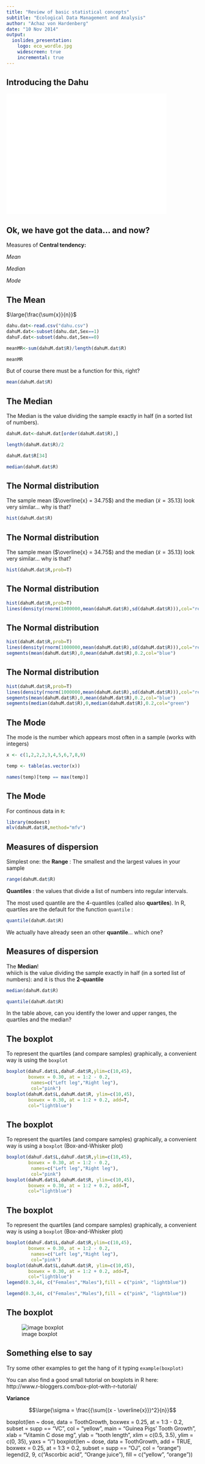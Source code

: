 ```yaml
---
title: "Review of basic statistical concepts"
subtitle: "Ecological Data Management and Analysis"
author: "Achaz von Hardenberg"
date: "10 Nov 2014"
output:
  ioslides_presentation:
    logo: eco_wordle.jpg
    widescreen: true
    incremental: true
---  
```


## Introducing the Dahu
  
<iframe width="420" height="315" src="//www.youtube.com/embed/BBMVraJZoAU" frameborder="0" allowfullscreen></iframe>  
   
## Ok, we have got the data... and now? {.build}

Measures of **Central tendency:**

*Mean*  

*Median*

*Mode*

## The Mean {.build}

$\large{\frac{\sum{x}}{n}}$    

```r
dahu.dat<-read.csv("dahu.csv")
dahuM.dat<-subset(dahu.dat,Sex==1)
dahuF.dat<-subset(dahu.dat,Sex==0)
```

```r
meanMR<-sum(dahuM.dat$R)/length(dahuM.dat$R)
```

```r
meanMR
``` 
But of course there must be a function for this, right?  
```r
mean(dahuM.dat$R)
```

## The Median {.build}  

The Median is the value dividing the sample exactly in half (in a sorted list of numbers).

```r
dahuM.dat<-dahuM.dat[order(dahuM.dat$R),]
```
 
```r
length(dahuM.dat$R)/2
```

```r
dahuM.dat$R[34]
```

```r
median(dahuM.dat$R)
```

## The Normal distribution {.build} 

The sample mean ($\overline{x} = 34.75$) and the median ($\tilde{x} = 35.13$) look very similar... why is that?  

```r
hist(dahuM.dat$R)
```

## The Normal distribution

The sample mean ($\overline{x} = 34.75$) and the median ($\tilde{x} = 35.13$) look very similar... why is that?  

```r
hist(dahuM.dat$R,prob=T)
```


## The Normal distribution

```r
hist(dahuM.dat$R,prob=T)
lines(density(rnorm(1000000,mean(dahuM.dat$R),sd(dahuM.dat$R))),col="red")
```

## The Normal distribution

```r
hist(dahuM.dat$R,prob=T)
lines(density(rnorm(1000000,mean(dahuM.dat$R),sd(dahuM.dat$R))),col="red")
segments(mean(dahuM.dat$R),0,mean(dahuM.dat$R),0.2,col="blue")
```

## The Normal distribution

```r
hist(dahuM.dat$R,prob=T)
lines(density(rnorm(1000000,mean(dahuM.dat$R),sd(dahuM.dat$R))),col="red")
segments(mean(dahuM.dat$R),0,mean(dahuM.dat$R),0.2,col="blue")
segments(median(dahuM.dat$R),0,median(dahuM.dat$R),0.2,col="green")
```

## The Mode {.build}

The mode is the number which appears most often in a sample (works with integers)
```r
x <- c(1,2,2,2,3,4,5,6,7,8,9)
```

```r
temp <- table(as.vector(x))
```

```r
names(temp)[temp == max(temp)]
```

## The Mode {.build}  

For continous data in `R`: 
```r
library(modeest)
mlv(dahuM.dat$R,method="mfv")
```

## Measures of dispersion {.build}  

Simplest one: the **Range** : The smallest and the largest values in your sample   
```r
range(dahuM.dat$R)
```
  
**Quantiles** : the values that divide a list of numbers into regular intervals.

The most used quantile are the 4-quantiles (called also **quartiles**).
In R, quartiles are the default for the function `quantile` : 

```r
quantile(dahuM.dat$R)
```
  
We actually have already seen an other **quantile**... which one?

## Measures of dispersion {.build}  

The **Median**!  
whiich is the value dividing the sample exactly in half (in a sorted list of numbers): and it is thus the **2-quantile**

```r
median(dahuM.dat$R)
```

```r
quantile(dahuM.dat$R)
```

In the table above, can you identify the lower and upper ranges, the quartiles and the median?

## The boxplot {.build}
To represent the quartiles (and compare samples) graphically, a convenient way is using the `boxplot`
```r
boxplot(dahuF.dat$L,dahuF.dat$R,ylim=c(10,45), 
        boxwex = 0.30, at = 1:2 - 0.2,
         names=c("Left leg","Right leg"), 
         col="pink")
boxplot(dahuM.dat$L,dahuM.dat$R, ylim=c(10,45),
        boxwex = 0.30, at = 1:2 + 0.2, add=T, 
        col="lightblue")
```

## The boxplot {.build}
To represent the quartiles (and compare samples) graphically, a convenient way is using a `boxplot` (Box-and-Whisker plot) 
```r
boxplot(dahuF.dat$L,dahuF.dat$R,ylim=c(10,45), 
        boxwex = 0.30, at = 1:2 - 0.2,
         names=c("Left leg","Right leg"), 
         col="pink")
boxplot(dahuM.dat$L,dahuM.dat$R, ylim=c(10,45),
        boxwex = 0.30, at = 1:2 + 0.2, add=T, 
        col="lightblue")
```
  
## The boxplot
To represent the quartiles (and compare samples) graphically, a convenient way is using a `boxplot` (Box-and-Whisker plot) 
```r
boxplot(dahuF.dat$L,dahuF.dat$R,ylim=c(10,45), 
        boxwex = 0.30, at = 1:2 - 0.2,
         names=c("Left leg","Right leg"), 
         col="pink")
boxplot(dahuM.dat$L,dahuM.dat$R, ylim=c(10,45),
        boxwex = 0.30, at = 1:2 + 0.2, add=T, 
        col="lightblue")
legend(0.3,44, c("Females","Males"),fill = c("pink", "lightblue"))
```
 
```r
legend(0.3,44, c("Females","Males"),fill = c("pink", "lightblue"))
```

## The boxplot

![image boxplot](~/Repos/ecostats.co/_drafts/boxplot.png)



## Something else to say


Try some other examples to get the hang of it typing `example(boxplot)`

You can also find a good small tutorial on boxplots in R here:  
http://www.r-bloggers.com/box-plot-with-r-tutorial/  






**Variance** 

$$\large{\sigma = \frac{{\sum{(x - \overline{x}})^2}{n}}$$ 


boxplot(len ~ dose, data = ToothGrowth,
        boxwex = 0.25, at = 1:3 - 0.2,
        subset = supp == "VC", col = "yellow",
        main = "Guinea Pigs' Tooth Growth",
        xlab = "Vitamin C dose mg",
        ylab = "tooth length",
        xlim = c(0.5, 3.5), ylim = c(0, 35), yaxs = "i")
boxplot(len ~ dose, data = ToothGrowth, add = TRUE,
        boxwex = 0.25, at = 1:3 + 0.2,
        subset = supp == "OJ", col = "orange")
legend(2, 9, c("Ascorbic acid", "Orange juice"),
       fill = c("yellow", "orange"))
